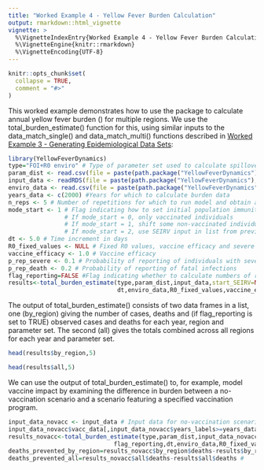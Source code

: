 ```yaml
---
title: "Worked Example 4 - Yellow Fever Burden Calculation"
output: rmarkdown::html_vignette
vignette: >
  %\VignetteIndexEntry{Worked Example 4 - Yellow Fever Burden Calculation}
  %\VignetteEngine{knitr::rmarkdown}
  %\VignetteEncoding{UTF-8}
---
```


```r
knitr::opts_chunk$set(
  collapse = TRUE,
  comment = "#>"
)
```

This worked example demonstrates how to use the package to calculate annual yellow fever burden () for multiple regions. We use the total_burden_estimate() function for this, using similar inputs to the data_match_single() and data_match_multi() functions described in [Worked Example 3 - Generating Epidemiological Data Sets](https://mrc-ide.github.io/YellowFeverDynamics/articles/BWorkedExampleCDataGenerate.html):

```r
library(YellowFeverDynamics)
type="FOI+R0 enviro" # Type of parameter set used to calculate spillover FOI and R0 (here both calculated from environmental covariates)
param_dist <- read.csv(file = paste(path.package("YellowFeverDynamics"), "/inst/exdata/enviro_coeffs_example_multi.csv", sep = ""), header = TRUE) # Data frame containing one or more sets of parameter values
input_data <- readRDS(file = paste(path.package("YellowFeverDynamics"), "/inst/exdata/input_data_example.Rds", sep = "")) # Population and vaccination data in standard format (see Guide 2)
enviro_data <- read.csv(file = paste(path.package("YellowFeverDynamics"), "/inst/exdata/enviro_data_example.csv", sep = ""), header = TRUE) #Environmental data
years_data <- c(2000) #Years for which to calculate burden data
n_reps <- 5 # Number of repetitions for which to run model and obtain average outputs
mode_start <- 1 # Flag indicating how to set initial population immunity level in addition to vaccination
                # If mode_start = 0, only vaccinated individuals
                # If mode_start = 1, shift some non-vaccinated individuals into recovered to give herd immunity
                # If mode_start = 2, use SEIRV input in list from previous run(s), set using start_SEIRV variable
dt <- 5.0 # Time increment in days
R0_fixed_values <- NULL # Fixed R0 values, vaccine efficacy and severe and fatal case reporting probabilities; here set to NULL because R0, vaccine efficacy and reporting probabilities are variable parameters being estimated
vaccine_efficacy <- 1.0 # Vaccine efficacy
p_rep_severe <- 0.1 # Probability of reporting of individuals with severe symptoms
p_rep_death <- 0.2 # Probability of reporting of fatal infections
flag_reporting=FALSE #Flag indicating whether to calculate numbers of reported cases and deaths (using p_rep_severe0 and p_rep_death0) in addition to actual numbers
results<-total_burden_estimate(type,param_dist,input_data,start_SEIRV=NULL,years_data,n_reps,mode_start,flag_reporting,
                               dt,enviro_data,R0_fixed_values,vaccine_efficacy,p_rep_severe,p_rep_death)
```

The output of total_burden_estimate() consists of two data frames in a list, one (by_region) giving the number of cases, deaths and (if flag_reporting is set to TRUE) observed cases and deaths for each year, region and parameter set. The second (all) gives the totals combined across all regions for each year and parameter set.

```r
head(results$by_region,5)
```

```r
head(results$all,5)
```

We can use the output of total_burden_estimate() to, for example, model vaccine impact by examining the difference in burden between a no-vaccination scenario and a scenario featuring a specified vaccination program.

```r
input_data_novacc <- input_data # Input data for no-vaccination scenario
input_data_novacc$vacc_data[,input_data_novacc$years_labels>=years_data[1],] <- input_data_novacc$vacc_data[,input_data_novacc$years_labels>=years_data[1],]*0 # Amend input data to remove all vaccination in or after the first year of the period considered
results_novacc<-total_burden_estimate(type,param_dist,input_data_novacc,start_SEIRV0=NULL,years_data,n_reps,mode_start,
                              flag_reporting,dt,enviro_data,R0_fixed_values,vaccine_efficacy0,p_rep_severe0,p_rep_death0)
deaths_prevented_by_region=results_novacc$by_region$deaths-results$by_region$deaths #
deaths_prevented_all=results_novacc$all$deaths-results$all$deaths # 
```
